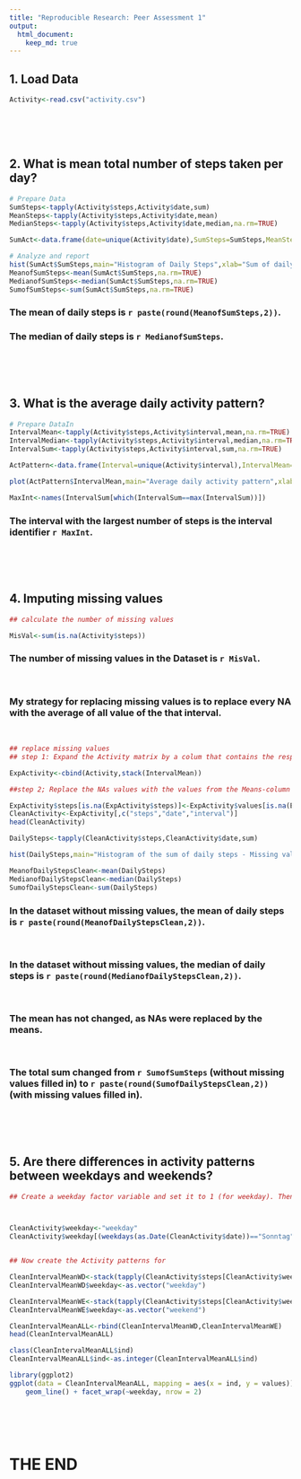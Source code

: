 ---
title: "Reproducible Research: Peer Assessment 1"
output: 
  html_document:
    keep_md: true
---


## 1. Load Data

```{r Load}
Activity<-read.csv("activity.csv")
```
<br />  
<br />   


## 2. What is mean total number of steps taken per day?
```{r Analysis SumSteps}

# Prepare Data
SumSteps<-tapply(Activity$steps,Activity$date,sum)
MeanSteps<-tapply(Activity$steps,Activity$date,mean)
MedianSteps<-tapply(Activity$steps,Activity$date,median,na.rm=TRUE)

SumAct<-data.frame(date=unique(Activity$date),SumSteps=SumSteps,MeanSteps=MeanSteps,MedianSteps=MedianSteps,row.names=NULL) 

# Analyze and report
hist(SumAct$SumSteps,main="Histogram of Daily Steps",xlab="Sum of daily steps")
MeanofSumSteps<-mean(SumAct$SumSteps,na.rm=TRUE)
MedianofSumSteps<-median(SumAct$SumSteps,na.rm=TRUE)
SumofSumSteps<-sum(SumAct$SumSteps,na.rm=TRUE)
```

### The mean of daily steps is **`r paste(round(MeanofSumSteps,2))`**.  
### The median of daily steps is **`r MedianofSumSteps`**.
<br />  
<br />   




## 3. What is the average daily activity pattern?
```{r ActivityPattern}

# Prepare DataIn
IntervalMean<-tapply(Activity$steps,Activity$interval,mean,na.rm=TRUE)
IntervalMedian<-tapply(Activity$steps,Activity$interval,median,na.rm=TRUE)
IntervalSum<-tapply(Activity$steps,Activity$interval,sum,na.rm=TRUE)

ActPattern<-data.frame(Interval=unique(Activity$interval),IntervalMean=IntervalMean,IntervalSum=IntervalSum,row.names=NULL) 

plot(ActPattern$IntervalMean,main="Average daily activity pattern",xlab="Time interval",ylab="Average number of steps",type="l")

MaxInt<-names(IntervalSum[which(IntervalSum==max(IntervalSum))])

```

### The interval with the largest number of steps is the interval identifier **`r MaxInt`**.
<br />  
<br />   
  


## 4. Imputing missing values

```{r MisVal}
## calculate the number of missing values

MisVal<-sum(is.na(Activity$steps))
```

### The number of missing values in the Dataset is **`r MisVal`**.

<br />   

### My strategy for replacing missing values is to replace every NA with the average of all value of the that interval. 

<br />   
```{r ReplaceAndAnalze}

## replace missing values
## step 1: Expand the Activity matrix by a colum that contains the respective interval means

ExpActivity<-cbind(Activity,stack(IntervalMean))

##step 2; Replace the NAs values with the values from the Means-column

ExpActivity$steps[is.na(ExpActivity$steps)]<-ExpActivity$values[is.na(ExpActivity$steps)]
CleanActivity<-ExpActivity[,c("steps","date","interval")]
head(CleanActivity)

DailySteps<-tapply(CleanActivity$steps,CleanActivity$date,sum)

hist(DailySteps,main="Histogram of the sum of daily steps - Missing values replaced ",xlab="Sum of daily steps")

MeanofDailyStepsClean<-mean(DailySteps)
MedianofDailyStepsClean<-median(DailySteps)
SumofDailyStepsClean<-sum(DailySteps)

```


### In the dataset without missing values, the mean of daily steps is **`r paste(round(MeanofDailyStepsClean,2))`**.  
<br />  

### In the dataset without missing values, the median of daily steps is **`r paste(round(MedianofDailyStepsClean,2))`**.

<br /> 

### The mean has not changed, as NAs were replaced by the means.

<br /> 

### The total sum changed from **`r SumofSumSteps`** (without missing values filled in) to **`r paste(round(SumofDailyStepsClean,2))`** (with missing values filled in).

<br />  
<br />   

## 5. Are there differences in activity patterns between weekdays and weekends?
```{r Analyze_weekdays}

## Create a weekday factor variable and set it to 1 (for weekday). Then overwrite the values for all Saturdays and Sundays to 0



CleanActivity$weekday<-"weekday"
CleanActivity$weekday[(weekdays(as.Date(CleanActivity$date))=="Sonntag")|(weekdays(as.Date(CleanActivity$date))=="Samstag")]<-"weekend"


## Now create the Activity patterns for 

CleanIntervalMeanWD<-stack(tapply(CleanActivity$steps[CleanActivity$weekday=="weekday"],CleanActivity$interval[CleanActivity$weekday=="weekday"],mean))
CleanIntervalMeanWD$weekday<-as.vector("weekday")

CleanIntervalMeanWE<-stack(tapply(CleanActivity$steps[CleanActivity$weekday=="weekend"],CleanActivity$interval[CleanActivity$weekday=="weekend"],mean))
CleanIntervalMeanWE$weekday<-as.vector("weekend")

CleanIntervalMeanALL<-rbind(CleanIntervalMeanWD,CleanIntervalMeanWE)
head(CleanIntervalMeanALL)

class(CleanIntervalMeanALL$ind)
CleanIntervalMeanALL$ind<-as.integer(CleanIntervalMeanALL$ind)

library(ggplot2)
ggplot(data = CleanIntervalMeanALL, mapping = aes(x = ind, y = values)) + geom_line(color = "red", size = 1) +labs(title = "Comparision of Exercise Patterns", subtitle = "AVG number of steps at different times of the day", y = "Average number of steps", x = "time interval")+
    geom_line() + facet_wrap(~weekday, nrow = 2)

```
<br />  
<br />   

# THE END
